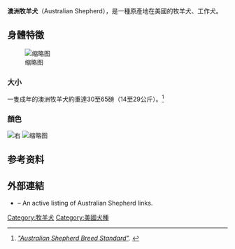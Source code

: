 {{noteTA
|T=zh-cn:澳大利亚牧羊犬; zh-tw:澳洲牧羊犬; zh-hk:澳洲牧羊犬
|G1=地名
|1=zh-cn:澳大利亚; zh-tw:澳洲; zh-hk:澳洲
}}
{{Infobox dog breed
<!-- Put article text AFTER this info boujhgyugyugx markup. See: --> 
<!-- Wikipedia:WikiProject Dog breeds/Templates for more info.-->
| image = Redtriaussie01.jpg
| image_caption = 
| nickname = 
| country = {{USA}}
<!-----Traits----->
|maleweight   = {{convert|40|-|70|lb|kg|abbr=on|order=flip}}
|femaleweight = {{convert|35|-|65|lb|kg|abbr=on|order=flip}}
|maleheight   = {{convert|19|-|23|in|cm|abbr=on|order=flip}}
|femaleheight = {{convert|18|-|22|in|cm|abbr=on|order=flip}}<ref name="asca.org">{{cite web |url=http://www.asca.org/aboutaussies/breedstandard |title=Australian Shepherd Breed Standard |publisher=Australian Shepherd Club of America, Inc. |date=January 15, 1977 |access-date=April 3, 2011 |archive-date=2016-10-04 |archive-url=https://web.archive.org/web/20161004124026/http://www.asca.org/aboutaussies/breedstandard |dead-url=no }}</ref>
|coat         = 直毛，可能有卷毛
|color        = Tri-colored (black/red/blue), Bi-colored (black/red/blue), blue merle/red merle
|litter_size  = 5 -10
|life_span    = 12–14
 years
<!-----Kennel club standards----->
| kc_name        = [[United_Kennel_Club|United Kennel Club]]
| kc_std         = https://www.ukcdogs.com/australian-shepherd
| fcistd = http://www.fci.be/Nomenclature/Standards/342g01-en.pdf
}}<!-- End Infobox -->
'''澳洲牧羊犬'''（Australian Shepherd），是一種原產地在美國的牧羊犬、工作犬。

== 身體特徵 ==
[[File:Australian_Shepherd_Blue_Merle.jpg|缩略图]]

=== 大小 ===
一隻成年的澳洲牧羊犬約重達30至65磅（14至29公斤）。<ref name="asca.org"><cite class="citation web">[http://www.asca.org/aboutaussies/breedstandard "Australian Shepherd Breed Standard"]. </cite></ref>

=== 顏色 ===
[[File:Bvdb-australischeherder.jpg|右]]
[[File:Back_Tri_Australian_Shepherd.jpg|缩略图]]

== 参考资料 ==
{{Reflist|30em}}

== 外部連結 ==
* {{Dmoz|Recreation/Pets/Dogs/Breeds/Herding_Group/Australian_Shepherd/}} – An active listing of Australian Shepherd links.
[[Category:牧羊犬|Category:牧羊犬]]
[[Category:美國犬種|Category:美國犬種]]